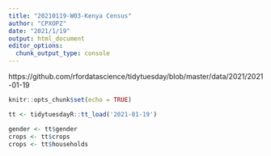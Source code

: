 ```yaml
---
title: "20210119-W03-Kenya Census"
author: "CPXOPZ"
date: "2021/1/19"
output: html_document
editor_options: 
  chunk_output_type: console
---
```


https://github.com/rfordatascience/tidytuesday/blob/master/data/2021/2021-01-19

```r
knitr::opts_chunk$set(echo = TRUE)
```

```r
tt <- tidytuesdayR::tt_load('2021-01-19')

gender <- tt$gender
crops <- tt$crops
crops <- tt$households

```

